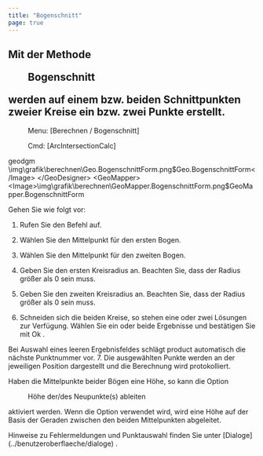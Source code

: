 ```yaml
---
title: "Bogenschnitt"
page: true
---
```

## Mit der Methode  <Menu>Bogenschnitt</Menu>  werden auf einem bzw. beiden Schnittpunkten zweier Kreise ein bzw. zwei Punkte erstellt.
 <Menu> Menu: [Berechnen / Bogenschnitt] </Menu> 
<GeoDesigner> <Menu> Cmd: [ArcIntersectionCalc] </Menu> 

 <Placeholder>geodgm</Placeholder> </GeoDesigner>
<GeoDesigner>
<Image>\img\grafik\berechnen\Geo.BogenschnittForm.png$Geo.BogenschnittForm</Image>
</GeoDesigner>
<GeoMapper>
<Image>\img\grafik\berechnen\GeoMapper.BogenschnittForm.png$GeoMapper.BogenschnittForm</Image>
</GeoMapper>


Gehen Sie wie folgt vor:

1. Rufen Sie den Befehl auf.

2. W&#228;hlen Sie den Mittelpunkt f&#252;r den ersten Bogen.

3. W&#228;hlen Sie den Mittelpunkt f&#252;r den zweiten Bogen.

4. Geben Sie den ersten Kreisradius an. Beachten Sie, dass der Radius gr&#246;&#223;er als 0 sein muss.

5. Geben Sie den zweiten Kreisradius an. Beachten Sie, dass der Radius gr&#246;&#223;er als 0 sein muss.

6. Schneiden sich die beiden Kreise, so stehen eine oder zwei L&#246;sungen zur Verf&#252;gung. W&#228;hlen Sie ein oder beide Ergebnisse und best&#228;tigen Sie mit <Border>   Ok   </Border> .


<Success>
Bei Auswahl eines leeren Ergebnisfeldes schl&#228;gt 
 <Placeholder>product</Placeholder> automatisch die n&#228;chste Punktnummer vor.

</Success>
7. Die ausgew&#228;hlten Punkte werden an der jeweiligen Position dargestellt und die Berechnung wird protokolliert.




Haben die Mittelpunkte beider B&#246;gen eine H&#246;he, so kann die Option  <Menu>Höhe der/des Neupunkte(s) ableiten</Menu>  aktiviert werden. Wenn die Option verwendet wird, wird eine H&#246;he auf der Basis der Geraden zwischen den beiden Mittelpunkten abgeleitet.

<Success>
Hinweise zu Fehlermeldungen und Punktauswahl finden Sie unter [Dialoge](../benutzeroberflaeche/dialoge)
.
</Success>
